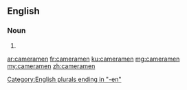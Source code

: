 ==English==

===Noun===
{{head|en|plural}}

# {{plural of|cameraman|lang=en}}

[[Category:English plurals ending in "-en"]]

[[ar:cameramen]]
[[fr:cameramen]]
[[ku:cameramen]]
[[mg:cameramen]]
[[my:cameramen]]
[[zh:cameramen]]